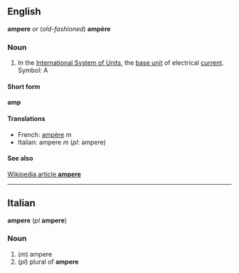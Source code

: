 ==English==
'''ampere''' ''or'' (''old-fashioned'') '''ampère'''

===Noun===

#In the [[International System of Units]], the [[base unit]] of electrical [[current]].  Symbol: A

====Short form====
'''amp'''

====Translations====

*French: [[ampère]] ''m''
*Italian: ampere ''m'' (''pl'': ampere)

====See also====
[[en:ampere|Wikipedia article '''ampere''']]

----

==Italian==
'''ampere''' (''pl'' '''ampere''')

===Noun===

#(''m'') ampere
#(''pl'') plural of '''ampere'''